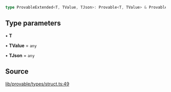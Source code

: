 ```ts
type ProvableExtended<T, TValue, TJson>: Provable<T, TValue> & ProvableExtension<T, TJson>;
```

## Type parameters

• **T**

• **TValue** = `any`

• **TJson** = `any`

## Source

[lib/provable/types/struct.ts:49](https://github.com/o1-labs/o1js/blob/3b1b22555bd0099419efc0703dfdb8b2eb7c3e6f/src/lib/provable/types/struct.ts#L49)
